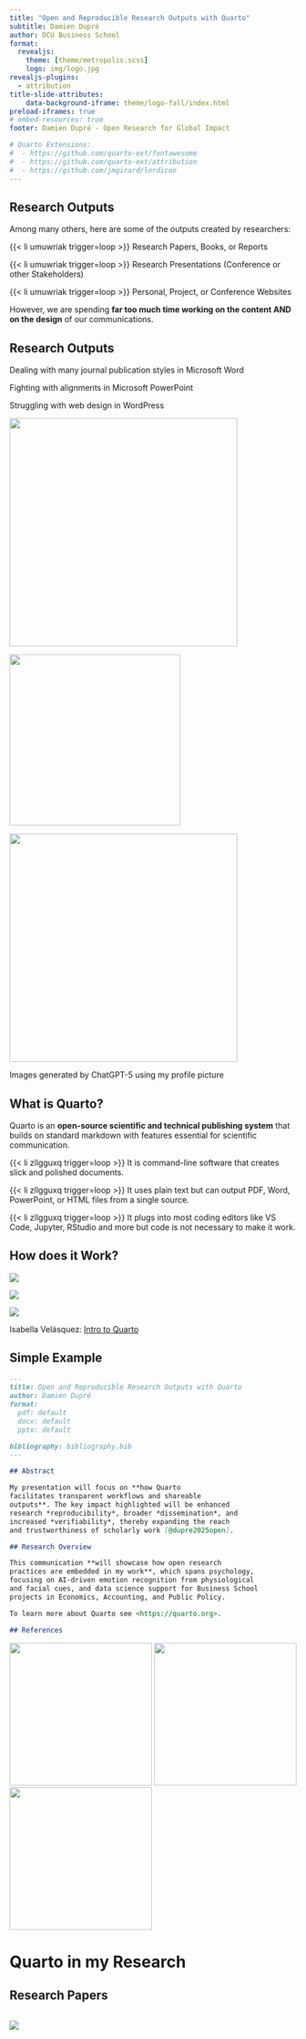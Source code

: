 ```yaml
---
title: "Open and Reproducible Research Outputs with Quarto"
subtitle: Damien Dupré
author: DCU Business School
format: 
  revealjs:
    theme: [theme/metropolis.scss]
    logo: img/logo.jpg
revealjs-plugins:
  - attribution
title-slide-attributes:
    data-background-iframe: theme/logo-fall/index.html
preload-iframes: true
# embed-resources: true
footer: Damien Dupré - Open Research for Global Impact

# Quarto Extensions:
#  - https://github.com/quarto-ext/fontawesome
#  - https://github.com/quarto-ext/attribution
#  - https://github.com/jmgirard/lordicon
---
```


## Research Outputs

Among many others, here are some of the outputs created by researchers: 

{{< li umuwriak trigger=loop >}} Research Papers, Books, or Reports

{{< li umuwriak trigger=loop >}}  Research Presentations (Conference or other Stakeholders)

{{< li umuwriak trigger=loop >}}  Personal, Project, or Conference Websites

However, we are spending **far too much time working on the content AND on the design** of our communications.

## Research Outputs

::: {layout-ncol="3" .center}
[Dealing with many journal publication styles in Microsoft Word]{.fragment fragment-index=1}

[Fighting with alignments in Microsoft PowerPoint]{.fragment fragment-index=2}

[Struggling with web design in WordPress]{.fragment fragment-index=3}
:::

::: {.r-stack}
![](img/me_1.png){.fragment .absolute top=300 left=0 width="400" fragment-index=1}

![](img/me_2.png){.fragment width="300" fragment-index=2}

![](img/me_3.png){.fragment .absolute top=300 right=0 width="400" fragment-index=3}
:::

::: {.attribution}
Images generated by ChatGPT-5 using my profile picture
:::

## What is Quarto?

Quarto is an **open-source scientific and technical publishing system** that builds on standard markdown with features essential for scientific communication.

::: {.callout-tip title="**In simple terms**" appearance="simple"}
{{< li zllgguxq trigger=loop >}} It is command-line software that creates slick and polished documents.

{{< li zllgguxq trigger=loop >}} It uses plain text but can output PDF, Word, PowerPoint, or HTML files from a single source.

{{< li zllgguxq trigger=loop >}} It plugs into most coding editors like VS Code, Jupyter, RStudio and more but code is not necessary to make it work.
:::

## How does it Work?

::: {layout-ncol="3"}
![](https://ivelasq.quarto.pub/intro-to-quarto/images/markdown-text.png){.fragment}

![](https://ivelasq.quarto.pub/intro-to-quarto/images/yaml.png){.fragment}

![](https://ivelasq.quarto.pub/intro-to-quarto/images/code-chunks.png){.fragment}
:::

::: {.attribution}
Isabella Velásquez: [Intro to Quarto](https://ivelasq.quarto.pub/intro-to-quarto)
:::

## Simple Example {.smaller}

::: {style="width:500px;"}
```.markdown
---
title: Open and Reproducible Research Outputs with Quarto
author: Damien Dupré
format:
  pdf: default
  docx: default
  pptx: default

bibliography: bibliography.bib
---

## Abstract 

My presentation will focus on **how Quarto 
facilitates transparent workflows and shareable 
outputs**. The key impact highlighted will be enhanced 
research *reproducibility*, broader *dissemination*, and 
increased *verifiability*, thereby expanding the reach 
and trustworthiness of scholarly work [@dupre2025open].

## Research Overview

This communication **will showcase how open research 
practices are embedded in my work**, which spans psychology, 
focusing on AI-driven emotion recognition from physiological
and facial cues, and data science support for Business School
projects in Economics, Accounting, and Public Policy.

To learn more about Quarto see <https://quarto.org>.

## References
```
:::

![](img/pdf.png){.absolute top=80 right=290 width="250" .fragment fragment-index=1}
![](img/docx.png){.absolute top=180 right=50 width="250" .fragment fragment-index=1}
![](img/pptx.png){.absolute top=350 right=250 width="250" .fragment fragment-index=1}

# Quarto in my Research

## Research Papers

::: {.scroll-container style="overflow-y: scroll; height: 500px; width: 500px"}
![](img/paper_quarto.png)
:::

![](img/paper_1.png){.absolute top=80 right=290 width="250"}
![](img/paper_2.png){.absolute top=180 right=50 width="250"}
![](img/paper_3.png){.absolute top=350 right=250 width="250"}

## Presentations

::: {.absolute top=80 left=0}
```{=html}
<iframe src="https://damien-dupre.github.io/cloud_powered_equity" width="500" height="300"></iframe>
```
:::

::: {.absolute top=80 left=500}
```{=html}
<iframe src="https://damien-dupre.github.io/cere2025_workshop/output/slides.html" width="500" height="300"></iframe>
```
:::

::: {.absolute top=400 left=250}
```{=html}
<iframe src="https://damien-dupre.github.io/pint_of_science/#/section" width="500" height="300"></iframe>
```
:::

::: {.attribution}
<https://github.com/damien-dupre/cloud_powered_equity>

<https://github.com/damien-dupre/cere2025_workshop>

<https://github.com/damien-dupre/pint_of_science>
:::

## Websites

::: {.absolute top=80 left=0}
```{=html}
<iframe src="https://damien-dupre.github.io/" width="500" height="300"></iframe>
```
:::

::: {.absolute top=80 left=500}
```{=html}
<iframe src="https://www.isre2024.org/" width="500" height="300"></iframe>
```
:::

::: {.absolute top=400 left=250}
```{=html}
<iframe src="https://www.cere2025.com/" width="500" height="300"></iframe>
```
:::

::: {.attribution}
<https://github.com/damien-dupre/damien-dupre.github.io>

<https://github.com/garymckeown/ISRE24>

<https://github.com/damien-dupre/cere2025>
:::

## {background="#43464B"}

<br>

:::{.center}
**Thanks for your attention**

**and don't hesitate to ask if you have any questions!**

![](https://damien-dupre.github.io/assets/404.gif){style="border-radius:10%;" width=50%}
:::

::: {layout="[0.47, 0.53]"}
[{{< fa brands github >}} @damien-dupre](https://github.com/damien-dupre)  
[{{< fa brands linkedin >}} @damien-dupre](https://www.linkedin.com/in/damien-dupre/) 

[{{< fa globe >}} https://damien-dupre.github.io](https://damien-dupre.github.io)  
[{{< fa paper-plane >}} damien.dupre@dcu.ie](mailto:damien.dupre@dcu.ie)
:::

```r
xaringanExtra::html_dependency_freezeframe()
```